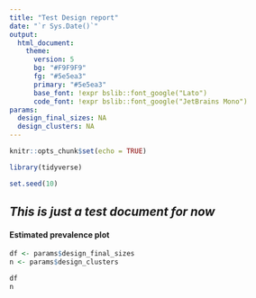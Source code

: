 ```yaml
---
title: "Test Design report"
date: "`r Sys.Date()`"
output: 
  html_document:
    theme: 
      version: 5
      bg: "#F9F9F9"
      fg: "#5e5ea3"
      primary: "#5e5ea3"
      base_font: !expr bslib::font_google("Lato")
      code_font: !expr bslib::font_google("JetBrains Mono")
params:
  design_final_sizes: NA
  design_clusters: NA
---
```


```r
knitr::opts_chunk$set(echo = TRUE)

library(tidyverse)

set.seed(10)
```

## *This is just a test document for now *

#### Estimated prevalence plot
```r
df <- params$design_final_sizes
n <- params$design_clusters

df
n
```


